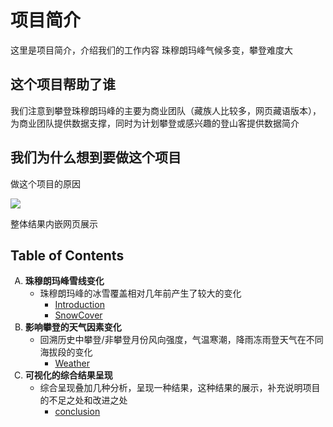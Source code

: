# 项目简介 {.unnumbered}

这里是项目简介，介绍我们的工作内容
珠穆朗玛峰气候多变，攀登难度大

## 这个项目帮助了谁

我们注意到攀登珠穆朗玛峰的主要为商业团队（藏族人比较多，网页藏语版本），为商业团队提供数据支撑，同时为计划攀登或感兴趣的登山客提供数据简介


## 我们为什么想到要做这个项目

做这个项目的原因

![](./images/mountain.jpg)

整体结果内嵌网页展示

## Table of Contents

A) **珠穆朗玛峰雪线变化**
    * 珠穆朗玛峰的冰雪覆盖相对几年前产生了较大的变化
        * [Introduction](intro.qmd)
        * [SnowCover](snowcover.qmd)
B) **影响攀登的天气因素变化**
    * 回溯历史中攀登/非攀登月份风向强度，气温寒潮，降雨冻雨登天气在不同海拔段的变化
        * [Weather](weather.qmd)
C) **可视化的综合结果呈现**
    * 综合呈现叠加几种分析，呈现一种结果，这种结果的展示，补充说明项目的不足之处和改进之处
        * [conclusion](conclusion.qmd)